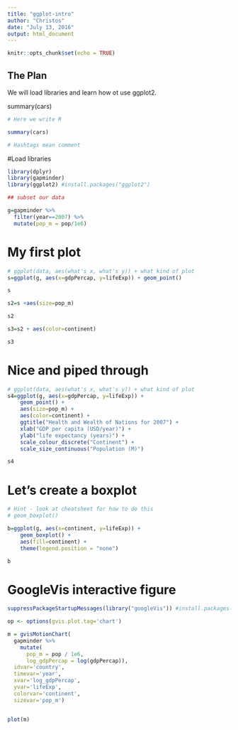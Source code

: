 ```yaml
---
title: "ggplot-intro"
author: "Christos"
date: "July 13, 2016"
output: html_document
---
```


```r
knitr::opts_chunk$set(echo = TRUE)
```


## The Plan

We will load libraries and learn how ot use ggplot2.

summary(cars)

```r
# Here we write R

summary(cars)

# Hashtags mean comment

```

#Load libraries
```r
library(dplyr)
library(gapminder)
library(ggplot2) #install.packages("ggplot2")

## subset our data

g=gapminder %>% 
  filter(year==2007) %>% 
  mutate(pop_m = pop/1e6)

```

# My first plot

```r

# ggplot(data, aes(what's x, what's y)) + what kind of plot
s=ggplot(g, aes(x=gdpPercap, y=lifeExp)) + geom_point()

s

s2=s +aes(size=pop_m)

s2

s3=s2 + aes(color=continent)

s3

```

# Nice and piped through


```r

# ggplot(data, aes(what's x, what's y)) + what kind of plot
s4=ggplot(g, aes(x=gdpPercap, y=lifeExp)) +
    geom_point() +
    aes(size=pop_m) +
    aes(color=continent) +
    ggtitle("Health and Wealth of Nations for 2007") +
    xlab("GDP per capita (USD/year)") +
    ylab("life expectancy (years)") +
    scale_colour_discrete("Continent") +
    scale_size_continuous("Population (M)")

s4

```


# Let's create a boxplot

```r
# Hint - look at cheatsheet for how to do this
# geom_boxplot()

b=ggplot(g, aes(x=continent, y=lifeExp)) +
    geom_boxplot() + 
    aes(fill=continent) +
    theme(legend.position = "none")

b


```

# GoogleVis interactive figure

```r

suppressPackageStartupMessages(library("googleVis")) #install.packages("googleVis")

op <- options(gvis.plot.tag='chart')

m = gvisMotionChart(
  gapminder %>%
    mutate(
      pop_m = pop / 1e6,
      log_gdpPercap = log(gdpPercap)), 
  idvar='country', 
  timevar='year', 
  xvar='log_gdpPercap', 
  yvar='lifeExp', 
  colorvar='continent',
  sizevar='pop_m')


plot(m)



```



